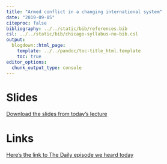 ```yaml
---
title: "Armed conflict in a changing international system"
date: "2019-09-05"
citeproc: false
bibliography: ../../static/bib/references.bib
csl: ../../static/bib/chicago-syllabus-no-bib.csl
output:
  blogdown::html_page:
    template: ../../pandoc/toc-title_html.template
    toc: true
editor_options: 
  chunk_output_type: console
---
```


# Slides


[Download the slides from today's lecture](/images/slides/04-coldwar-peace.pdf)



# Links


<i class="fa fa-external-link-square-alt" aria-hidden="true"></i> [Here's the link to The Daily episode we heard today](https://www.nytimes.com/2019/09/03/podcasts/the-daily/us-taliban-afghanistan.html)


